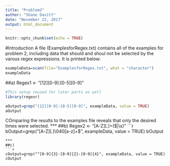 ```yaml
---
title: "Problem2"
author: "Shane Davitt"
date: "November 22, 2017"
output: html_document
---
```


```r
knitr::opts_chunk$set(echo = TRUE)
```
#Introduction
A file (ExamplesforRegex.txt) contains all of the examples for problem 2, including data that should and shoul not be selected by the varous regex expressions. It is printed below:
```r
exampleData=scan(file="ExamplesforRegex.txt", what = "character")
exampleData
```
##a)
Regex1 <- "[12][0-9]:[0-5][0-9]"
```r
#This setup reused for later parts as well
library(regexr)

aOutput=grep("[12][0-9]:[0-5][0-9]", exampleData, value = TRUE)
aOutput
```
COmparing the results to the examples file reveals that only the desired times were selected.
***
##b)
Regex2 <- "[A-Z][.]\s[a-z]+($|\s)"
```r
bOutput=grep("[A-Z][.]\040[a-z]+$", exampleData, value = TRUE)
bOutput
```
***
##c)
```r
cOutput=grep("^[0-9]{3}-[0-9]{2}-[0-9]{4}", exampleData, value = TRUE)
cOutput
```